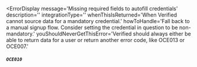 
<ErrorDisplay
  message='Missing required fields to autofill credentials'
  description=''
  integrationType=''
  whenThisIsReturned='When Verified cannot source data for a mandatory credential.' 
  howToHandle='Fall back to a manual signup flow. Consider setting the credential in question to be non-mandatory.'
  youShouldNeverGetThisError='Verified should always either be able to return data for a user or return another error code, like OCE013 or OCE007.'
>
  ##### `OCE010`
</ErrorDisplay>